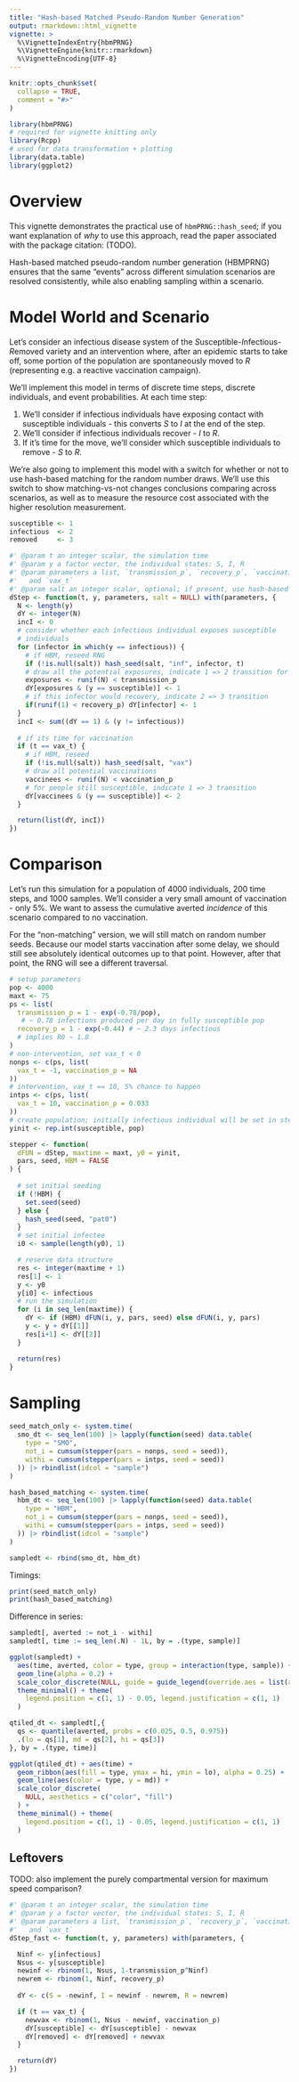 ```yaml
---
title: "Hash-based Matched Pseudo-Random Number Generation"
output: rmarkdown::html_vignette
vignette: >
  %\VignetteIndexEntry{hbmPRNG}
  %\VignetteEngine{knitr::rmarkdown}
  %\VignetteEncoding{UTF-8}
---
```


```r
knitr::opts_chunk$set(
  collapse = TRUE,
  comment = "#>"
)
```

```r
library(hbmPRNG)
# required for vignette knitting only
library(Rcpp)
# used for data transformation + plotting
library(data.table)
library(ggplot2)
```

# Overview

This vignette demonstrates the practical use of `hbmPRNG::hash_seed`; if you
want explanation of *why* to use this approach, read the paper associated with
the package citation: (TODO).

Hash-based matched pseudo-random number generation (HBMPRNG) ensures that the
same "events" across different simulation scenarios are resolved consistently,
while also enabling sampling within a scenario.

# Model World and Scenario

Let's consider an infectious disease system of the *S*usceptible-*I*nfectious-
*R*emoved variety and an intervention where, after an epidemic starts to take
off, some portion of the population are spontaneously moved to *R* (representing
e.g. a reactive vaccination campaign).

We'll implement this model in terms of discrete time steps, discrete
individuals, and event probabilities. At each time step:

1. We'll consider if infectious individuals have exposing contact with
susceptible individuals - this converts *S* to *I* at the end of the step.
2. We'll consider if infectious individuals recover - *I* to *R*.
3. If it's time for the move, we'll consider which susceptible individuals to
remove - *S* to *R*.

We're also going to implement this model with a switch for whether or not to use
hash-based matching for the random number draws. We'll use this switch to show
matching-vs-not changes conclusions comparing across scenarios, as well as to
measure the resource cost associated with the higher resolution measurement.

```r
susceptible <- 1
infectious  <- 2
removed     <- 3

#' @param t an integer scalar, the simulation time
#' @param y a factor vector, the individual states: S, I, R
#' @param parameters a list, `transmission_p`, `recovery_p`, `vaccination_p`,
#'   and `vax_t`
#' @param salt an integer scalar, optional; if present, use hash-based matching
dStep <- function(t, y, parameters, salt = NULL) with(parameters, {
  N <- length(y)
  dY <- integer(N)
  incI <- 0
  # consider whether each infectious individual exposes susceptible
  # individuals
  for (infector in which(y == infectious)) {
    # if HBM, reseed RNG
    if (!is.null(salt)) hash_seed(salt, "inf", infector, t)
    # draw all the potential exposures, indicate 1 => 2 transition for infectees
    exposures <- runif(N) < transmission_p
    dY[exposures & (y == susceptible)] <- 1
    # if this infector would recovery, indicate 2 => 3 transition
    if(runif(1) < recovery_p) dY[infector] <- 1
  }
  incI <- sum((dY == 1) & (y != infectious))
  
  # if its time for vaccination
  if (t == vax_t) {
    # if HBM, reseed
    if (!is.null(salt)) hash_seed(salt, "vax")
    # draw all potential vaccinations
    vaccinees <- runif(N) < vaccination_p
    # for people still susceptible, indicate 1 => 3 transition
    dY[vaccinees & (y == susceptible)] <- 2
  }

  return(list(dY, incI))
})
```

# Comparison

Let's run this simulation for a population of 4000 individuals, 200 time steps,
and 1000 samples. We'll consider a very small amount of vaccination - only 5%.
We want to assess the cumulative averted _incidence_ of this scenario compared
to no vaccination.

For the "non-matching" version, we will still match on random number seeds.
Because our model starts vaccination after some delay, we should still see
absolutely identical outcomes up to that point. However, after that point,
the RNG will see a different traversal.

```r
# setup parameters
pop <- 4000
maxt <- 75
ps <- list(
  transmission_p = 1 - exp(-0.78/pop),
   # ~ 0.78 infections produced per day in fully susceptible pop
  recovery_p = 1 - exp(-0.44) # ~ 2.3 days infectious
  # implies R0 ~ 1.8
)
# non-intervention, set vax_t < 0
nonps <- c(ps, list(
  vax_t = -1, vaccination_p = NA
))
# intervention, vax_t == 10, 5% chance to happen
intps <- c(ps, list(
  vax_t = 10, vaccination_p = 0.033
))
# create population; initially infectious individual will be set in stepper
yinit <- rep.int(susceptible, pop)

stepper <- function(
  dFUN = dStep, maxtime = maxt, y0 = yinit,
  pars, seed, HBM = FALSE
) {
  
  # set initial seeding
  if (!HBM) { 
    set.seed(seed)
  } else {
    hash_seed(seed, "pat0")
  }
  # set initial infectee
  i0 <- sample(length(y0), 1) 

  # reserve data structure
  res <- integer(maxtime + 1)
  res[1] <- 1
  y <- y0
  y[i0] <- infectious
  # run the simulation
  for (i in seq_len(maxtime)) {
    dY <- if (HBM) dFUN(i, y, pars, seed) else dFUN(i, y, pars)
    y <- y + dY[[1]]
    res[i+1] <- dY[[2]]
  }

  return(res)
}
```

# Sampling

```r
seed_match_only <- system.time(
  smo_dt <- seq_len(100) |> lapply(function(seed) data.table(
    type = "SMO",
    not_i = cumsum(stepper(pars = nonps, seed = seed)),
    withi = cumsum(stepper(pars = intps, seed = seed))
  )) |> rbindlist(idcol = "sample")
)

hash_based_matching <- system.time(
  hbm_dt <- seq_len(100) |> lapply(function(seed) data.table(
    type = "HBM",
    not_i = cumsum(stepper(pars = nonps, seed = seed)),
    withi = cumsum(stepper(pars = intps, seed = seed))
  )) |> rbindlist(idcol = "sample")
)

sampledt <- rbind(smo_dt, hbm_dt)
```
Timings:

```r
print(seed_match_only)
print(hash_based_matching)
```

Difference in series:

```r
sampledt[, averted := not_i - withi]
sampledt[, time := seq_len(.N) - 1L, by = .(type, sample)]

ggplot(sampledt) +
  aes(time, averted, color = type, group = interaction(type, sample)) +
  geom_line(alpha = 0.2) +
  scale_color_discrete(NULL, guide = guide_legend(override.aes = list(alpha = 1))) +
  theme_minimal() + theme(
    legend.position = c(1, 1) - 0.05, legend.justification = c(1, 1)
  )
```

```r
qtiled_dt <- sampledt[,{
  qs <- quantile(averted, probs = c(0.025, 0.5, 0.975))
  .(lo = qs[1], md = qs[2], hi = qs[3])
}, by = .(type, time)]

ggplot(qtiled_dt) + aes(time) +
  geom_ribbon(aes(fill = type, ymax = hi, ymin = lo), alpha = 0.25) +
  geom_line(aes(color = type, y = md)) +
  scale_color_discrete(
    NULL, aesthetics = c("color", "fill")
  ) +
  theme_minimal() + theme(
    legend.position = c(1, 1) - 0.05, legend.justification = c(1, 1)
  )
```

## Leftovers

TODO: also implement the purely compartmental version for maximum speed
comparison?

```r
#' @param t an integer scalar, the simulation time
#' @param y a factor vector, the individual states: S, I, R
#' @param parameters a list, `transmission_p`, `recovery_p`, `vaccination_p`,
#'   and `vax_t`
dStep_fast <- function(t, y, parameters) with(parameters, {

  Ninf <- y[infectious]
  Nsus <- y[susceptible]
  newinf <- rbinom(1, Nsus, 1-transmission_p^Ninf)
  newrem <- rbinom(1, Ninf, recovery_p)
  
  dY <- c(S = -newinf, I = newinf - newrem, R = newrem)

  if (t == vax_t) {
    newvax <- rbinom(1, Nsus - newinf, vaccination_p)
    dY[susceptible] <- dY[susceptible] - newvax
    dY[removed] <- dY[removed] + newvax
  }

  return(dY)
})
```
